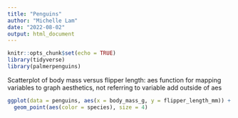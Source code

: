 ```yaml
---
title: "Penguins"
author: "Michelle Lam"
date: "2022-08-02"
output: html_document
---
```


```r
knitr::opts_chunk$set(echo = TRUE)
library(tidyverse)
library(palmerpenguins)
```

Scatterplot of body mass versus flipper length:
aes function for mapping variables to graph aesthetics, not referring to variable add outside of aes
```r
ggplot(data = penguins, aes(x = body_mass_g, y = flipper_length_mm)) +
  geom_point(aes(color = species), size = 4)
```


